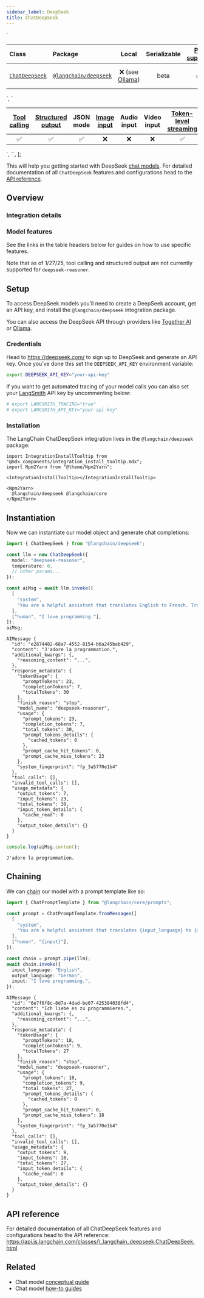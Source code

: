 ```yaml
---
sidebar_label: DeepSeek
title: ChatDeepSeek
---
```


  `
<table style="width:100%;">
<colgroup>
<col style="width: 12%" />
<col style="width: 12%" />
<col style="width: 15%" />
<col style="width: 15%" />
<col style="width: 15%" />
<col style="width: 15%" />
<col style="width: 15%" />
</colgroup>
<thead>
<tr>
<th style="text-align: left;">Class</th>
<th style="text-align: left;">Package</th>
<th style="text-align: center;">Local</th>
<th style="text-align: center;">Serializable</th>
<th style="text-align: center;"><a href="https://python.langchain.com/docs/integrations/chat/deepseek">PY support</a></th>
<th style="text-align: center;">Package downloads</th>
<th style="text-align: center;">Package latest</th>
</tr>
</thead>
<tbody>
<tr>
<td style="text-align: left;"><a href="https://api.js.langchain.com/classes/_langchain_deepseek.ChatDeepSeek.html"><code>ChatDeepSeek</code></a></td>
<td style="text-align: left;"><a href="https://npmjs.com/@langchain/deepseek"><code>@langchain/deepseek</code></a></td>
<td style="text-align: center;">❌ (see <a href="../../../docs/integrations/chat/ollama">Ollama</a>)</td>
<td style="text-align: center;">beta</td>
<td style="text-align: center;">✅</td>
<td style="text-align: center;"><img src="https://img.shields.io/npm/dm/@langchain/deepseek?style=flat-square&amp;label=%20&amp;.png" alt="NPM - Downloads" /></td>
<td style="text-align: center;"><img src="https://img.shields.io/npm/v/@langchain/deepseek?style=flat-square&amp;label=%20&amp;.png" alt="NPM - Version" /></td>
</tr>
</tbody>
</table>
`,
  `
<table style="width:100%;">
<colgroup>
<col style="width: 11%" />
<col style="width: 11%" />
<col style="width: 11%" />
<col style="width: 11%" />
<col style="width: 11%" />
<col style="width: 11%" />
<col style="width: 11%" />
<col style="width: 11%" />
<col style="width: 11%" />
</colgroup>
<thead>
<tr>
<th style="text-align: center;"><a href="../../../docs/how_to/tool_calling">Tool calling</a></th>
<th style="text-align: center;"><a href="../../../docs/how_to/structured_output/">Structured output</a></th>
<th style="text-align: center;">JSON mode</th>
<th style="text-align: center;"><a href="../../../docs/how_to/multimodal_inputs/">Image input</a></th>
<th style="text-align: center;">Audio input</th>
<th style="text-align: center;">Video input</th>
<th style="text-align: center;"><a href="../../../docs/how_to/chat_streaming/">Token-level streaming</a></th>
<th style="text-align: center;"><a href="../../../docs/how_to/chat_token_usage_tracking/">Token usage</a></th>
<th style="text-align: center;"><a href="../../../docs/how_to/logprobs/">Logprobs</a></th>
</tr>
</thead>
<tbody>
<tr>
<td style="text-align: center;">✅</td>
<td style="text-align: center;">✅</td>
<td style="text-align: center;">✅</td>
<td style="text-align: center;">❌</td>
<td style="text-align: center;">❌</td>
<td style="text-align: center;">❌</td>
<td style="text-align: center;">✅</td>
<td style="text-align: center;">✅</td>
<td style="text-align: center;">✅</td>
</tr>
</tbody>
</table>
`,
  `<!-- ## Invocation -->`,
];

This will help you getting started with DeepSeek [chat
models](../../../docs/concepts/#chat-models). For detailed documentation
of all `ChatDeepSeek` features and configurations head to the [API
reference](https://api.js.langchain.com/classes/_langchain_deepseek.ChatDeepSeek.html).

## Overview

### Integration details

<div dangerouslySetInnerHTML={{ __html: quartoRawHtml[0] }} />

### Model features

See the links in the table headers below for guides on how to use
specific features.

<div dangerouslySetInnerHTML={{ __html: quartoRawHtml[1] }} />

Note that as of 1/27/25, tool calling and structured output are not
currently supported for `deepseek-reasoner`.

## Setup

To access DeepSeek models you’ll need to create a DeepSeek account, get
an API key, and install the `@langchain/deepseek` integration package.

You can also access the DeepSeek API through providers like [Together
AI](../../../docs/integrations/chat/togetherai) or
[Ollama](../../../docs/integrations/chat/ollama).

### Credentials

Head to https://deepseek.com/ to sign up to DeepSeek and generate an API
key. Once you’ve done this set the `DEEPSEEK_API_KEY` environment
variable:

```bash
export DEEPSEEK_API_KEY="your-api-key"
```

If you want to get automated tracing of your model calls you can also
set your [LangSmith](https://docs.smith.langchain.com/) API key by
uncommenting below:

```bash
# export LANGSMITH_TRACING="true"
# export LANGSMITH_API_KEY="your-api-key"
```

### Installation

The LangChain ChatDeepSeek integration lives in the
`@langchain/deepseek` package:

```mdx-code-block
import IntegrationInstallTooltip from "@mdx_components/integration_install_tooltip.mdx";
import Npm2Yarn from "@theme/Npm2Yarn";

<IntegrationInstallTooltip></IntegrationInstallTooltip>

<Npm2Yarn>
  @langchain/deepseek @langchain/core
</Npm2Yarn>

```

## Instantiation

Now we can instantiate our model object and generate chat completions:

```typescript
import { ChatDeepSeek } from "@langchain/deepseek";

const llm = new ChatDeepSeek({
  model: "deepseek-reasoner",
  temperature: 0,
  // other params...
});
```

<div dangerouslySetInnerHTML={{ __html: quartoRawHtml[2] }} />

```typescript
const aiMsg = await llm.invoke([
  [
    "system",
    "You are a helpful assistant that translates English to French. Translate the user sentence.",
  ],
  ["human", "I love programming."],
]);
aiMsg;
```

```text
AIMessage {
  "id": "e2874482-68a7-4552-8154-b6a245bab429",
  "content": "J'adore la programmation.",
  "additional_kwargs": {,
    "reasoning_content": "...",
  },
  "response_metadata": {
    "tokenUsage": {
      "promptTokens": 23,
      "completionTokens": 7,
      "totalTokens": 30
    },
    "finish_reason": "stop",
    "model_name": "deepseek-reasoner",
    "usage": {
      "prompt_tokens": 23,
      "completion_tokens": 7,
      "total_tokens": 30,
      "prompt_tokens_details": {
        "cached_tokens": 0
      },
      "prompt_cache_hit_tokens": 0,
      "prompt_cache_miss_tokens": 23
    },
    "system_fingerprint": "fp_3a5770e1b4"
  },
  "tool_calls": [],
  "invalid_tool_calls": [],
  "usage_metadata": {
    "output_tokens": 7,
    "input_tokens": 23,
    "total_tokens": 30,
    "input_token_details": {
      "cache_read": 0
    },
    "output_token_details": {}
  }
}
```

```typescript
console.log(aiMsg.content);
```

```text
J'adore la programmation.
```

## Chaining

We can [chain](../../../docs/how_to/sequence/) our model with a prompt
template like so:

```typescript
import { ChatPromptTemplate } from "@langchain/core/prompts";

const prompt = ChatPromptTemplate.fromMessages([
  [
    "system",
    "You are a helpful assistant that translates {input_language} to {output_language}.",
  ],
  ["human", "{input}"],
]);

const chain = prompt.pipe(llm);
await chain.invoke({
  input_language: "English",
  output_language: "German",
  input: "I love programming.",
});
```

```text
AIMessage {
  "id": "6e7f6f8c-8d7a-4dad-be07-425384038fd4",
  "content": "Ich liebe es zu programmieren.",
  "additional_kwargs": {,
    "reasoning_content": "...",
  },
  "response_metadata": {
    "tokenUsage": {
      "promptTokens": 18,
      "completionTokens": 9,
      "totalTokens": 27
    },
    "finish_reason": "stop",
    "model_name": "deepseek-reasoner",
    "usage": {
      "prompt_tokens": 18,
      "completion_tokens": 9,
      "total_tokens": 27,
      "prompt_tokens_details": {
        "cached_tokens": 0
      },
      "prompt_cache_hit_tokens": 0,
      "prompt_cache_miss_tokens": 18
    },
    "system_fingerprint": "fp_3a5770e1b4"
  },
  "tool_calls": [],
  "invalid_tool_calls": [],
  "usage_metadata": {
    "output_tokens": 9,
    "input_tokens": 18,
    "total_tokens": 27,
    "input_token_details": {
      "cache_read": 0
    },
    "output_token_details": {}
  }
}
```

## API reference

For detailed documentation of all ChatDeepSeek features and
configurations head to the API reference:
https://api.js.langchain.com/classes/\_langchain_deepseek.ChatDeepSeek.html

## Related

- Chat model [conceptual guide](/docs/concepts/#chat-models)
- Chat model [how-to guides](/docs/how_to/#chat-models)
